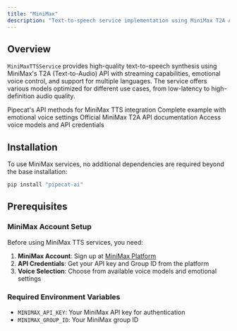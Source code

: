```yaml
---
title: "MiniMax"
description: "Text-to-speech service implementation using MiniMax T2A API"
---
```


## Overview

`MiniMaxTTSService` provides high-quality text-to-speech synthesis using MiniMax's T2A (Text-to-Audio) API with streaming capabilities, emotional voice control, and support for multiple languages. The service offers various models optimized for different use cases, from low-latency to high-definition audio quality.

<CardGroup cols={2}>
  <Card
    title="MiniMax TTS API Reference"
    icon="code"
    href="https://reference-server.pipecat.ai/en/latest/api/pipecat.services.minimax.tts.html"
  >
    Pipecat's API methods for MiniMax TTS integration
  </Card>
  <Card
    title="Example Implementation"
    icon="play"
    href="https://github.com/pipecat-ai/pipecat/blob/main/examples/foundational/07y-interruptible-minimax.py"
  >
    Complete example with emotional voice settings
  </Card>
  <Card
    title="MiniMax Documentation"
    icon="book"
    href="https://www.minimax.io/platform/document/T2A%20V2?key=66719005a427f0c8a5701643"
  >
    Official MiniMax T2A API documentation
  </Card>
  <Card
    title="MiniMax Platform"
    icon="microphone"
    href="https://www.minimax.io/platform/"
  >
    Access voice models and API credentials
  </Card>
</CardGroup>

## Installation

To use MiniMax services, no additional dependencies are required beyond the base installation:

```bash
pip install "pipecat-ai"
```

## Prerequisites

### MiniMax Account Setup

Before using MiniMax TTS services, you need:

1. **MiniMax Account**: Sign up at [MiniMax Platform](https://www.minimax.io/platform/)
2. **API Credentials**: Get your API key and Group ID from the platform
3. **Voice Selection**: Choose from available voice models and emotional settings

### Required Environment Variables

- `MINIMAX_API_KEY`: Your MiniMax API key for authentication
- `MINIMAX_GROUP_ID`: Your MiniMax group ID
